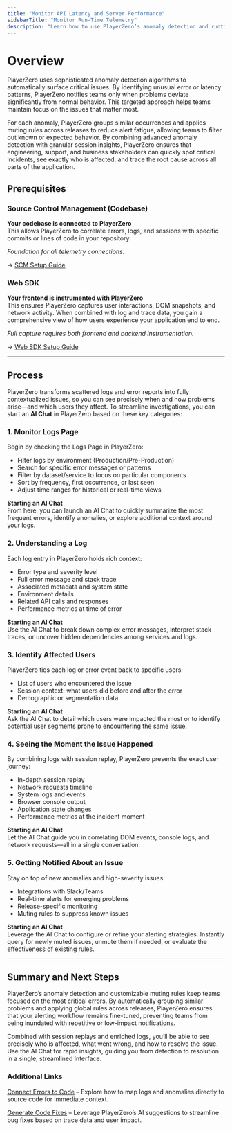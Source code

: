 ```yaml
---
title: "Monitor API Latency and Server Performance"
sidebarTitle: "Monitor Run-Time Telemetry"
description: "Learn how to use PlayerZero’s anomaly detection and runtime telemetry tools to monitor server latency, analyze logs, identify affected users, and resolve issues using AI-powered insights."
---
```


# Overview

PlayerZero uses sophisticated anomaly detection algorithms to automatically surface critical issues. By identifying unusual error or latency patterns, PlayerZero notifies teams only when problems deviate significantly from normal behavior. This targeted approach helps teams maintain focus on the issues that matter most.

For each anomaly, PlayerZero groups similar occurrences and applies muting rules across releases to reduce alert fatigue, allowing teams to filter out known or expected behavior. By combining advanced anomaly detection with granular session insights, PlayerZero ensures that engineering, support, and business stakeholders can quickly spot critical incidents, see exactly who is affected, and trace the root cause across all parts of the application.

## **Prerequisites**

### Source Control Management (Codebase)

**Your codebase is connected to PlayerZero**  
This allows PlayerZero to correlate errors, logs, and sessions with specific commits or lines of code in your repository.

*Foundation for all telemetry connections.*

→ [SCM Setup Guide](https://go.playerzero.app)

### Web SDK

**Your frontend is instrumented with PlayerZero**  
This ensures PlayerZero captures user interactions, DOM snapshots, and network activity. When combined with log and trace data, you gain a comprehensive view of how users experience your application end to end.

*Full capture requires both frontend and backend instrumentation.*

→ [Web SDK Setup Guide](https://go.playerzero.app)

---

## **Process**

PlayerZero transforms scattered logs and error reports into fully contextualized issues, so you can see precisely when and how problems arise—and which users they affect. To streamline investigations, you can start an **AI Chat** in PlayerZero based on these key categories:

### 1. **Monitor Logs Page**

Begin by checking the Logs Page in PlayerZero:

- Filter logs by environment (Production/Pre-Production)
- Search for specific error messages or patterns
- Filter by dataset/service to focus on particular components
- Sort by frequency, first occurrence, or last seen
- Adjust time ranges for historical or real-time views

**Starting an AI Chat**  
From here, you can launch an AI Chat to quickly summarize the most frequent errors, identify anomalies, or explore additional context around your logs.

### 2. **Understanding a Log**

Each log entry in PlayerZero holds rich context:

- Error type and severity level
- Full error message and stack trace
- Associated metadata and system state
- Environment details
- Related API calls and responses
- Performance metrics at time of error

**Starting an AI Chat**  
Use the AI Chat to break down complex error messages, interpret stack traces, or uncover hidden dependencies among services and logs.

### 3. **Identify Affected Users**

PlayerZero ties each log or error event back to specific users:

- List of users who encountered the issue
- Session context: what users did before and after the error
- Demographic or segmentation data

**Starting an AI Chat**  
Ask the AI Chat to detail which users were impacted the most or to identify potential user segments prone to encountering the same issue.

### 4. **Seeing the Moment the Issue Happened**

By combining logs with session replay, PlayerZero presents the exact user journey:

- In-depth session replay
- Network requests timeline
- System logs and events
- Browser console output
- Application state changes
- Performance metrics at the incident moment

**Starting an AI Chat**  
Let the AI Chat guide you in correlating DOM events, console logs, and network requests—all in a single conversation.

### 5. **Getting Notified About an Issue**

Stay on top of new anomalies and high-severity issues:

- Integrations with Slack/Teams
- Real-time alerts for emerging problems
- Release-specific monitoring
- Muting rules to suppress known issues

**Starting an AI Chat**  
Leverage the AI Chat to configure or refine your alerting strategies. Instantly query for newly muted issues, unmute them if needed, or evaluate the effectiveness of existing rules.

---

## **Summary and Next Steps**

PlayerZero’s anomaly detection and customizable muting rules keep teams focused on the most critical errors. By automatically grouping similar problems and applying global rules across releases, PlayerZero ensures that your alerting workflow remains fine-tuned, preventing teams from being inundated with repetitive or low-impact notifications. 

Combined with session replays and enriched logs, you’ll be able to see precisely who is affected, what went wrong, and how to resolve the issue. Use the AI Chat for rapid insights, guiding you from detection to resolution in a single, streamlined interface.

### Additional Links

[Connect Errors to Code](https://your-link-here.com/retrieve-insights) – Explore how to map logs and anomalies directly to source code for immediate context.

[Generate Code Fixes](https://your-link-here.com/retrieve-insights) – Leverage PlayerZero’s AI suggestions to streamline bug fixes based on trace data and user impact.


